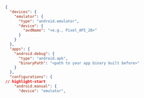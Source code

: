 ```json
{
  "devices": {
    "emulator": {
      "type": "android.emulator",
      "device": {
        "avdName": "<e.g., Pixel_API_28>"
      }
    }
  },
  "apps": {
    "android.debug": {
      "type": "android.apk",
      "binaryPath": "<path to your app binary built before>"
    }
  },
  "configurations": {
// highlight-start
    "android.manual": {
      "device": "emulator",
